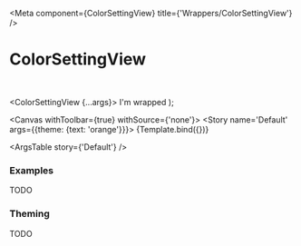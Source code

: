 

<Meta
  component={ColorSettingView}
  title={'Wrappers/ColorSettingView'}
/>

# ColorSettingView

<br/>

  <ColorSettingView {...args}>
    <Box variant='card'>
      <Text>I'm wrapped</Text>
    </Box>
  </ColorSettingView>
);

<Canvas withToolbar={true} withSource={'none'}>
  <Story name='Default' args={{theme: {text: 'orange'}}}>
    {Template.bind({})}
  </Story>
</Canvas>

<ArgsTable story={'Default'} />

### Examples

TODO

### Theming

TODO
